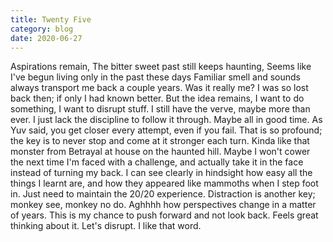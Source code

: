 ```yaml
---
title: Twenty Five
category: blog
date: 2020-06-27
---
```


Aspirations remain,
The bitter sweet past still keeps haunting,
Seems like I've begun living only in the past these days
Familiar smell and sounds always transport me back a couple years. Was it really me? I was so lost back then; if only I had known better.
But the idea remains, I want to do something, I want to disrupt stuff. I still have the verve, maybe more than ever. I just lack the discipline to follow it through.
Maybe all in good time.
As Yuv said, you get closer every attempt, even if you fail. That is so profound; the key is to never stop and come at it stronger each turn. Kinda like that monster from Betrayal at house on the haunted hill.
Maybe I won't cower the next time I'm faced with a challenge, and actually take it in the face instead of turning my back. I can see clearly in hindsight how easy all the things I learnt are, and how they appeared like mammoths when I step foot in. Just need to maintain the 20/20 experience.
Distraction is another key; monkey see, monkey no do.
Aghhhh how perspectives change in a matter of years.
This is my chance to push forward and not look back.
Feels great thinking about it.
Let's disrupt. I like that word. 